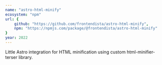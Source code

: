 ```yaml
---
name: "astro-html-minify"
ecosystem: "npm"
url: {
	github: "https://github.com/frontendista/astro-html-minify",
	npm: "https://npmjs.com/package/@frontendista/astro-html-minify"
}
year: 2022
---
```



Little <Link kind="text" href="https://astro.build">Astro</Link> integration for HTML minification using custom <Link kind="text" href="https://github.com/frontendista/html-minifier-terser">html-minifier-terser</Link> library.
